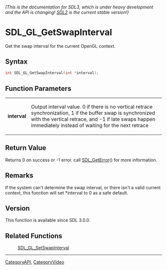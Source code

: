 ====== (This is the documentation for SDL3, which is under heavy development and the API is changing! [https://wiki.libsdl.org/SDL2/ SDL2] is the current stable version!) ======
= SDL_GL_GetSwapInterval =

Get the swap interval for the current OpenGL context.

== Syntax ==

<syntaxhighlight lang='c'>
int SDL_GL_GetSwapInterval(int *interval);
</syntaxhighlight>

== Function Parameters ==

{|
|'''interval'''
|Output interval value. 0 if there is no vertical retrace synchronization, 1 if the buffer swap is synchronized with the vertical retrace, and -1 if late swaps happen immediately instead of waiting for the next retrace
|}

== Return Value ==

Returns 0 on success or -1 error. call [[SDL_GetError]]() for more
information.

== Remarks ==

If the system can't determine the swap interval, or there isn't a valid
current context, this function will set *interval to 0 as a safe default.

== Version ==

This function is available since SDL 3.0.0.

== Related Functions ==

:[[SDL_GL_SetSwapInterval]]

----
[[CategoryAPI]], [[CategoryVideo]]


